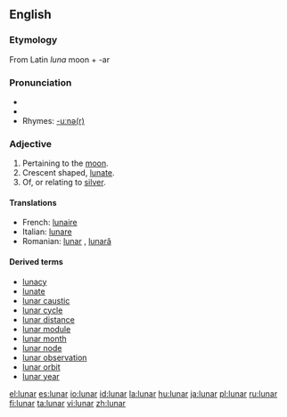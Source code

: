 ==English==

===Etymology===
From Latin ''luna'' moon + -ar

===Pronunciation===
* {{IPA|/lʉːnə/}}
*{{audio|en-us-lunar.ogg|Audio (US)}}
* Rhymes: [[Rhymes:English:-uːnə(r)|-uːnə(r)]]

===Adjective===
{{en-adj|-}}

# Pertaining to the [[moon]].
# Crescent shaped, [[lunate]].
# Of, or relating to [[silver]].

====Translations====
*French: [[lunaire]]
*Italian: [[lunare]]
*Romanian: [[lunar]] {{m}}, [[lunară]] {{f}}

====Derived terms====
* [[lunacy]]
* [[lunate]]
* [[lunar caustic]]
* [[lunar cycle]]
* [[lunar distance]]
* [[lunar module]]
* [[lunar month]]
* [[lunar node]]
* [[lunar observation]]
* [[lunar orbit]]
* [[lunar year]]

[[el:lunar]]
[[es:lunar]]
[[io:lunar]]
[[id:lunar]]
[[la:lunar]]
[[hu:lunar]]
[[ja:lunar]]
[[pl:lunar]]
[[ru:lunar]]
[[fi:lunar]]
[[ta:lunar]]
[[vi:lunar]]
[[zh:lunar]]